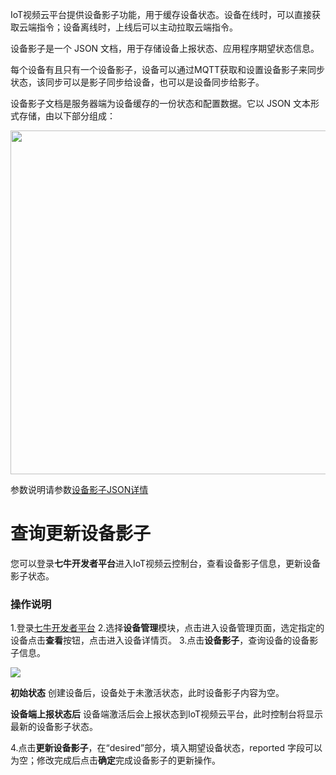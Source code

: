 IoT视频云平台提供设备影子功能，用于缓存设备状态。设备在线时，可以直接获取云端指令；设备离线时，上线后可以主动拉取云端指令。

设备影子是一个 JSON 文档，用于存储设备上报状态、应用程序期望状态信息。

每个设备有且只有一个设备影子，设备可以通过MQTT获取和设置设备影子来同步状态，该同步可以是影子同步给设备，也可以是设备同步给影子。

设备影子文档是服务器端为设备缓存的一份状态和配置数据。它以 JSON 文本形式存储，由以下部分组成：

<img src="https://dn-odum9helk.qbox.me/Fq66GB8qjZH0UpzDgBv5si7nrV0_" width="550" hegiht="313" align=center />

参数说明请参数[设备影子JSON详情](https://developer.qiniu.io/linking/manual/6305/device-shadow-details)
# **查询更新设备影子**
您可以登录**七牛开发者平台**进入IoT视频云控制台，查看设备影子信息，更新设备影子状态。

### **操作说明**
1.登录[七牛开发者平台](https://sso.qiniu.com/?client_id=PIapUKqa3u6S24H868BelwrG0OFu8dS7AxVQ8oz8HznLXhgrl2BnjaO9cs9LzxK2&redirect_url=https:%2F%2Fportal.qiniu.com%2Fapi%2Fgaea%2Fsso%2Fsignin%3Fredirect%3D%252Fcreate)
2.选择**设备管理**模块，点击进入设备管理页面，选定指定的设备点击**查看**按钮，点击进入设备详情页。
3.点击**设备影子**，查询设备的设备影子信息。

![](https://dn-odum9helk.qbox.me/Fn289He0qyMqO3K888W5ZalfdWLj)

**初始状态**
创建设备后，设备处于未激活状态，此时设备影子内容为空。

**设备端上报状态后**
设备端激活后会上报状态到IoT视频云平台，此时控制台将显示最新的设备影子状态。

4.点击**更新设备影子**，在“desired”部分，填入期望设备状态，reported 字段可以为空；修改完成后点击**确定**完成设备影子的更新操作。